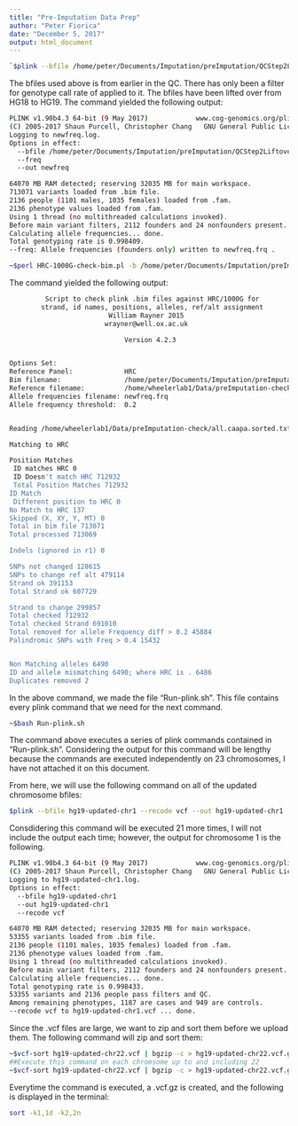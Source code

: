 ```yaml
---
title: "Pre-Imputation Data Prep"
author: "Peter Fiorica"
date: "December 5, 2017"
output: html_document
---
```

```bash
`$plink --bfile /home/peter/Documents/Imputation/preImputation/QCStep2Liftover/hg19 --freq --out newfreq
```
The bfiles used above is from earlier in the QC.  There has only been a filter for genotype call rate of applied to it.  The bfiles have been lifted over from HG18 to HG19.
The command yielded the following output:
```bash
PLINK v1.90b4.3 64-bit (9 May 2017)            www.cog-genomics.org/plink/1.9/
(C) 2005-2017 Shaun Purcell, Christopher Chang   GNU General Public License v3
Logging to newfreq.log.
Options in effect:
  --bfile /home/peter/Documents/Imputation/preImputation/QCStep2Liftover/hg19
  --freq
  --out newfreq

64070 MB RAM detected; reserving 32035 MB for main workspace.
713071 variants loaded from .bim file.
2136 people (1101 males, 1035 females) loaded from .fam.
2136 phenotype values loaded from .fam.
Using 1 thread (no multithreaded calculations invoked).
Before main variant filters, 2112 founders and 24 nonfounders present.
Calculating allele frequencies... done.
Total genotyping rate is 0.998409.
--freq: Allele frequencies (founders only) written to newfreq.frq .

```

```bash
~$perl HRC-1000G-check-bim.pl -b /home/peter/Documents/Imputation/preImputation/QCStep2Liftover/hg19.bim -f newfreq.frq -r /home/wheelerlab1/Data/preImputation-check/all.caapa.sorted.txt -h
```
The command yielded the following output:
```bash
         Script to check plink .bim files against HRC/1000G for
        strand, id names, positions, alleles, ref/alt assignment
                         William Rayner 2015
                        wrayner@well.ox.ac.uk

                             Version 4.2.3


Options Set:
Reference Panel:             HRC
Bim filename:                /home/peter/Documents/Imputation/preImputation/QCStep2Liftover/hg19.bim
Reference filename:          /home/wheelerlab1/Data/preImputation-check/all.caapa.sorted.txt
Allele frequencies filename: newfreq.frq
Allele frequency threshold:  0.2


Reading /home/wheelerlab1/Data/preImputation-check/all.caapa.sorted.txt

Matching to HRC

Position Matches
 ID matches HRC 0
 ID Doesn't match HRC 712932
 Total Position Matches 712932
ID Match
 Different position to HRC 0
No Match to HRC 137
Skipped (X, XY, Y, MT) 0
Total in bim file 713071
Total processed 713069

Indels (ignored in r1) 0

SNPs not changed 128615
SNPs to change ref alt 479114
Strand ok 391153
Total Strand ok 607729

Strand to change 299857
Total checked 712932
Total checked Strand 691010
Total removed for allele Frequency diff > 0.2 45884
Palindromic SNPs with Freq > 0.4 15432


Non Matching alleles 6490
ID and allele mismatching 6490; where HRC is . 6486
Duplicates removed 2
```

In the above command, we made the file "Run-plink.sh". This file contains every plink command that we need for the next command.
```bash
~$bash Run-plink.sh
```
The command above executes a series of plink commands contained in "Run-plink.sh".  Considering the output for this command will be lengthy because the commands are executed independently on 23 chromosomes, I have not attached it on this document.

From here, we will use the following command on all of the updated chromosome bfiles:
```bash
$plink --bfile hg19-updated-chr1 --recode vcf --out hg19-updated-chr1
```
Consdidering this command will be executed 21 more times, I will not include the output each time; however, the output for chromosome 1 is the following.
```bash
PLINK v1.90b4.3 64-bit (9 May 2017)            www.cog-genomics.org/plink/1.9/
(C) 2005-2017 Shaun Purcell, Christopher Chang   GNU General Public License v3
Logging to hg19-updated-chr1.log.
Options in effect:
  --bfile hg19-updated-chr1
  --out hg19-updated-chr1
  --recode vcf

64070 MB RAM detected; reserving 32035 MB for main workspace.
53355 variants loaded from .bim file.
2136 people (1101 males, 1035 females) loaded from .fam.
2136 phenotype values loaded from .fam.
Using 1 thread (no multithreaded calculations invoked).
Before main variant filters, 2112 founders and 24 nonfounders present.
Calculating allele frequencies... done.
Total genotyping rate is 0.998433.
53355 variants and 2136 people pass filters and QC.
Among remaining phenotypes, 1187 are cases and 949 are controls.
--recode vcf to hg19-updated-chr1.vcf ... done.
```

Since the .vcf files are large, we want to zip and sort them before we upload them.  The following command will zip and sort them:
```bash
~$vcf-sort hg19-updated-chr22.vcf | bgzip -c > hg19-updated-chr22.vcf.gz
##Execute this command on each chromsome up to and including 22
~$vcf-sort hg19-updated-chr22.vcf | bgzip -c > hg19-updated-chr22.vcf.gz
```
Everytime the command is executed, a .vcf.gz is created, and the following is displayed in the terminal:
```bash
sort -k1,1d -k2,2n
```

